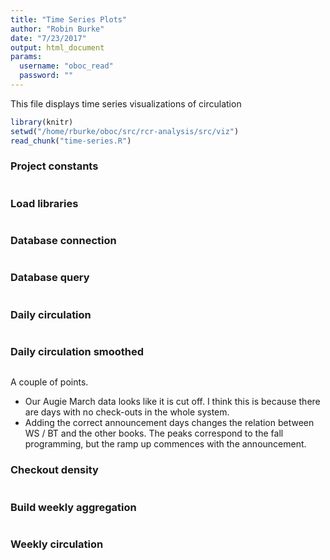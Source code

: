 ```yaml
---
title: "Time Series Plots"
author: "Robin Burke"
date: "7/23/2017"
output: html_document
params:
  username: "oboc_read"
  password: ""
---
```


This file displays time series visualizations of circulation

```r
library(knitr)
setwd("/home/rburke/oboc/src/rcr-analysis/src/viz")
read_chunk("time-series.R")
```

### Project constants

```r
```

### Load libraries

```r
```

### Database connection

```r
```

### Database query

```r
```

### Daily circulation

```r
```

### Daily circulation smoothed

```r
```

A couple of points.

- Our Augie March data looks like it is cut off. I think this is because there are days with no check-outs in the whole system.
- Adding the correct announcement days changes the relation between WS / BT and the other books. The peaks correspond to the fall programming, but the ramp up commences with the announcement.

### Checkout density

```r
```

### Build weekly aggregation

```r
```

### Weekly circulation

```r
```
